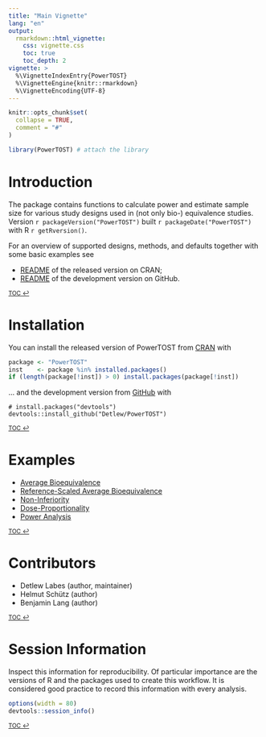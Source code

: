 ```yaml
---
title: "Main Vignette"
lang: "en"
output:
  rmarkdown::html_vignette:
    css: vignette.css
    toc: true
    toc_depth: 2
vignette: >
  %\VignetteIndexEntry{PowerTOST}
  %\VignetteEngine{knitr::rmarkdown}
  %\VignetteEncoding{UTF-8}
---
```

```r
knitr::opts_chunk$set(
  collapse = TRUE,
  comment = "#"
)
```
```r
library(PowerTOST) # attach the library
```
# Introduction
The package contains functions to calculate power and estimate sample size for various study designs used in (not only bio-) equivalence studies.\
Version `r packageVersion("PowerTOST")` built `r packageDate("PowerTOST")` with R `r getRversion()`.

For an overview of supported designs, methods, and defaults together with some basic examples see

  * [README](https://cran.r-project.org/web/packages/PowerTOST/readme/README.html) of the released version on CRAN;
  * [README](https://github.com/Detlew/PowerTOST/blob/master/README.md) of the development version on GitHub.

<small>[TOC ↩](#TOC)</small>

# Installation
You can install the released version of PowerTOST from [CRAN](https://CRAN.R-project.org) with
```r
package <- "PowerTOST"
inst    <- package %in% installed.packages()
if (length(package[!inst]) > 0) install.packages(package[!inst])
```
… and the development version from [GitHub](https://github.com/) with
```
# install.packages("devtools")
devtools::install_github("Detlew/PowerTOST")
```
<small>[TOC ↩](#TOC)</small>

# Examples
* [Average Bioequivalence](library/doc/ABE.html){#ABE}
* [Reference-Scaled Average Bioequivalence](library/doc/RSABE.html){#RSABE}
* [Non-Inferiority](library/doc/NI.html){#NI}
* [Dose-Proportionality](library/doc/DP.html){#DP}
* [Power Analysis](library/doc/PA.html){#PA}

<small>[TOC ↩](#TOC)</small>

# Contributors
- Detlew Labes (author, maintainer)
- Helmut Schütz (author)
- Benjamin Lang (author)

<small>[TOC ↩](#TOC)</small>

# Session Information
Inspect this information for reproducibility. Of particular importance are the versions of R and the packages used to create this workflow. It is considered good practice to record this information with every analysis.
```r
options(width = 80)
devtools::session_info()
```
<small>[TOC ↩](#TOC)</small>
